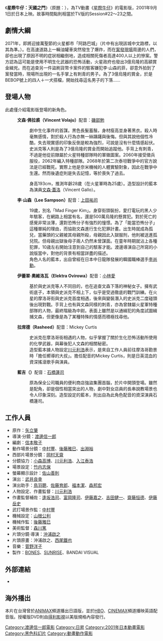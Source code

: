 {{Infobox animanga/Headerofja
|title= 星際牛仔：天國之門
|image= Knockin'on Heaven's Door.jpg
|size= 
|caption= 
|japanese= COWBOY BEBOP 天国の扉
|english= Knockin' on Heaven's Door 
|kana= 
|romaji= 
|genre= 
}}
{{Infobox animanga/Movie
|タイトル=COWBOY BEBOP 天国の扉
|監督=渡辺信一郎
|制作=SUNRISE<br />[[BONES_(動畫製作公司)|BONES]]<br />BANDAI VISUAL
|封切日=2001年9月1日
|上映時間=120分
|その他=
|コピーライト=
}}
{{Infobox animanga/Footerofja}}

《'''星際牛仔：天國之門'''》（原題：{{lang|ja|カウボーイビバップ 天国の扉}}），為TV動畫《[[星際牛仔|星際牛仔]]》的電影版，2001年9月1日於日本上映。故事時間點則相當於TV版的Session#22～23之間。

== 劇情大綱 ==
2071年，即將迎接萬聖節的火星都市「阿路巴城」（片中有出現該城中文路標，以其為準。）。在高速道路上一輛油罐車突然發生了爆炸，而在[[案發現場|案發現場]]周邊的人們，卻也出現了原因不明的症狀相繼倒地，造成相關死傷者高達400人以上的慘案。警方認為這可能是使用不明生化武器的恐怖活動，火星政府也發出3億烏隆的高額賞金緝兇。而在追查另一件盜刷貨幣卡案件的駭客嫌犯李·山森的菲，卻意外拍到了案發當時，現場所出現的一名手掌上有刺青的男子。為了3億烏隆的賞金，於是BEBOP號上的四人＋一犬搭檔，開始找尋這名男子的下落……

== 登場人物 ==
此處僅介紹電影版登場的新角色。
:'''文森·佛拉裘（Vincent Volaju）'''配音：[[磯部勉|磯部勉]]
::劇中生化事件的首謀。黒色長髮蓄鬚，身材瘦高並身著黑衣。殺人時毫無感情，對於殺人行為亦無一絲躊躇與後悔。但與其說他個性冷酷，失去現實感的印象反倒是較為強烈，可說是沒有什麼情感起伏。史派克等人則是為了3億烏隆的賞金而開始追蹤他。手背上有刺青，不過是他從前隸屬於火星特種部隊時的軍徽圖案。2060年接受徵兵服役，2062年編入特種部隊。2068年於第二次泰坦戰爭中的官方說法是已經戰死。實際上他是奈米機械的人體實驗對象，因此在戰爭中生還。然而後遺症則是失去記憶，等於喪失了過去。

::身高193cm，推測年齡28歲（在火星軍時為25歲）。造型設計的藍本為演員[[文森·蓋洛|文森·蓋洛]]（Vincent Gallo）。

:'''李·山森（Lee Sampson）'''配音：[[上田祐司|上田祐司]]
::19歲，別名「Mad Finger Kim」。身穿街頭裝扮，愛打電玩的黑人少年駭客，在網路上相當有名，還是500萬烏隆的懸賞犯。對於死亡的感覺非常淡薄，還對恐怖分子有強烈的憧憬。為了「能當恐怖分子」這種單純的理由，而協助文森進行生化犯罪計畫。出生時就成為孤兒，當藥頭的父親被其母親所殺，母親因此入獄服刑，他則被送進孤兒院。但母親出獄後母子兩人仍然未曾謀面。在童年時期就沾上各種犯罪，10歳左右開始注意到自己的駭客才能。渡邊導演自己所寫的小說版當中，對他的背景有相當詳盡的描述。
::角色人名的藍本，出自曾經在日本中日龍隊發展的韓國職棒選手[[李尚勳|李尚勳]]。

:'''伊蕾翠·奧維洛瓦（Elektra Ovirowa）'''配音：[[小林愛|小林愛]]
::基於與史派克等人不同目的，也在追查文森下落的神秘女子。擁有武術底子，本領與史派克不相上下，似乎是受過徹底的戰鬥訓練。在火星的摩洛哥街與史派克首度相遇，後來與變裝潛入的史派克二度碰頭後出現對戰。手背上也有與文森同樣的刺青，亦為曾隸屬火星軍特種部隊的人物，最終階級為中尉。表面上雖然是以通緝犯的角度試圖緝捕文森，但更像是為了某種特殊的情感而積極找尋他。

:'''拉席德（Rasheed）'''配音：Mickey Curtis
::史派克在摩洛哥街相遇的人物，似乎掌握了關於生化恐怖活動所使用的化學武器，與幕後犯人文森的相關秘密。
::造型藍本據人物設定[[川元利浩|川元利浩]]表示，是來自工作人員前往摩洛哥勘景時「擔任嚮導的大叔」。擔任配音的Mickey Curtis，則是日英混血的資深搖滾歌手與演員。

:'''藍吉（{{lang|ja|レンジィ}}）'''配音：[[石橋蓮司|石橋蓮司]]
::原為保全公司職員的便利商店強盜集團首腦，於片中開頭登場。雖然是配角，卻是個性相當突出的人物，劇中對女店員的長串說教場景也令人印象深刻。造型設定的藍本，則出自為此角色配音的資深演員石橋蓮司。

== 工作人員 ==

* 原作：[[矢立肇|矢立肇]]
* 導演‧分鏡：[[渡邊信一郎|渡邊信一郎]]
* 編劇：[[信本敬子|信本敬子]]
* 動作場景分鏡：[[中村豐_(動畫師)|中村豐]]、[[後藤雅巳|後藤雅巳]]、[[出淵裕|出淵裕]]
* 西部片場景分鏡：[[岡村天齋|岡村天齋]]
* 分鏡協力：[[小森高博|小森高博]]、[[川元利浩|川元利浩]]、[[入江泰浩|入江泰浩]]
* 場景設定：[[竹内志保|竹内志保]]
* 螢幕顯示設計：[[佐山善則|佐山善則]]
* 演出：[[武井良幸|武井良幸]]
* 演出助手：[[鳥羽聰|鳥羽聰]]、[[佐藤育郎|佐藤育郎]]、[[福本潔|福本潔]]、[[森邦宏|森邦宏]]
* 人物設定、作畫監督：[[川元利浩|川元利浩]]
* 作畫監督補佐：[[逢坂浩司|逢坂浩司]]、[[富岡隆司|富岡隆司]]、[[伊藤嘉之|伊藤嘉之]]、[[吉田健一|吉田健一]]、[[齋藤恒德|齋藤恒德]]、[[伊藤岳史|伊藤岳史]]
* 武打場景作監：[[中村豐_(動畫師)|中村豐]]
* 機械設定：[[山根公利|山根公利]]
* 機械作監：[[後藤雅巳|後藤雅巳]]
* 美術監督：[[森川篤|森川篤]]
* 片頭分鏡‧導演：[[沖浦啟之|沖浦啟之]]
* 片頭原畫：沖浦啟之、[[西尾鐵也|西尾鐵也]]
* 音樂：[[菅野洋子|菅野洋子]]
* 製作：[[BONES_(動畫製作公司)|BONES]]、[[SUNRISE|SUNRISE]]、BANDAI VISUAL

==外部連結==
*{{imdb title|tt0275277|星際獵人 AD2071}}

== 海外播出 ==
本片在台灣曾於[[ANIMAX|ANIMAX]]頻道播出日語版，並於[[HBO|HBO]]、[[CINEMAX|CINEMAX]]頻道播映英語配音版。授權版DVD則由[[得利影視|得利影視]]以美版規格內容發行。

{{星際牛仔}}
{{BONES}}
{{DEFAULTSORT:Cowboy Bebop: Knockin' on Heaven's Door}}
[[Category:渡邊信一郎電影|Category:渡邊信一郎電影]]
[[Category:日昇|Category:日昇]]
[[Category:2001年日本動畫電影|Category:2001年日本動畫電影]]
[[Category:黑色科幻片|Category:黑色科幻片]]
[[Category:動畫動作電影|Category:動畫動作電影]]